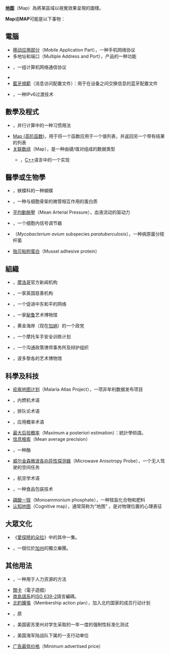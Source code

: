 {{NoteTA|G1=IT}}
{{For|維基百科上地圖相關的協助|Wikipedia:地图专题}}
'''[[地图|地图]]'''（Map）為將某區域以視覺效果呈現的圖樣。

'''Map'''或'''MAP'''可能是以下事物：

{{Wiktionary|map|MAP}}
{{TOC right}}
==電腦==
*[[移动应用部分|移动应用部分]]（Mobile Application Part），一种手机网络协议
*多地址和端口（Multiple Address and Port），{{tsl|en|CAI Networks||CAI Networks}}产品的一种功能
*{{tsl|en|Manufacturing Automation Protocol|制造自动化协议}}，一组计算机网络通信协议
*{{tsl|en|MAP (file format)|MAP (文件格式)}}
*[[藍牙規範|藍牙規範]]（消息访问配置文件）：用于在设备之间交换信息的蓝牙配置文件
*{{tsl|en|Mapping of Address and Port||Mapping of Address and Port}}，一种IPv6过渡技术

==數學及程式==
*{{link-en|映射 (并行模式)|Map (parallel pattern)}} ，并行计算中的一种习惯用法
*[[Map_(高阶函数)|Map (高阶函数)]]，用于将一个函数应用于一个值列表，并返回另一个带有结果的列表
*[[关联数组|关联数组]]（Map），是一种由键/值对组成的数据类型 
**{{tsl|en|Map (C++)||Map (C++)}}，[[C++|C++]]语言中的一个实现

==醫學或生物學==

*{{le|Map (蝴蝶)|Map (butterfly)}}，蛱蝶科的一种蝴蝶
*{{tsl|en|Microtubule-associated protein|微管组织蛋白}}，一种与细胞骨架的微管相互作用的蛋白质
*[[平均動脈壓|平均動脈壓]]（Mean Arterial Pressure），血液流动的驱动力
*{{tsl|en|Mitogen-activated protein|有丝分裂原活化蛋白}}，一个细胞内信号调节器

*{{tsl|en|Mycobacterium avium subspecies paratuberculosis|禽分枝杆菌亚种类结核}}（''Mycobacterium avium'' subspecies ''paratuberculosis''），一种病原菌分枝杆菌

*[[生物附着|贻贝粘附蛋白]]（Mussel adhesive protein）

==組織==
*{{tsl|en|Maghreb Arabe Press|马格里布阿拉伯新闻社}}，[[摩洛哥|摩洛哥]]官方新闻机构
*{{tsl|en|Medical Aid for Palestinians|巴勒斯坦人医疗援助}}，一家英国慈善机构
*{{tsl|en|Municipal Alliance for Peace|市政和平联盟}}，一个促进中东和平的网络
*{{tsl|en|Museo de Arte Precolombino (Peru)|秘鲁普雷科隆比诺博物馆}}，一家[[秘鲁|秘鲁]]艺术博物馆
*{{tsl|en|Muslim Association Party|穆斯林协会党}}，黄金海岸（现在[[加纳|加纳]]）的一个政党
*{{tsl|en|Motorcycle Awareness Program|摩托车意识计划}}，一个摩托车手安全训练计划
*{{tsl|en|Media Access Project|媒体访问项目}}，一个沟通政策律师事务所及辩护组织
*{{tsl|en|Museo de Arte de Ponce|蓬塞艺术博物馆}}，波多黎各的艺术博物馆

==科學及科技==
*[[疟疾地图计划|疟疾地图计划]]（Malaria Atlas Project），一项非牟利数据发布项目
*{{tsl|en|Manifold absolute pressure|进气歧管绝对压力}}，内燃机术语
*{{tsl|en|Markovian arrival processes|马尔可夫到达过程}}，排队论术语
*{{tsl|en|Markov additive process|马尔可夫可加过程}}，应用概率术语
*[[最大后验概率|最大后验概率]]（Maximum a posteriori estimation）：統計學術語。
*[[信息檢索|信息檢索]]（Mean average precision）
*{{tsl|en|Methionyl aminopeptidase|甲硫氨酰氨基肽酶}}，一种酶
*[[威尔金森微波各向异性探测器|威尔金森微波各向异性探测器]]（Microwave Anisotropy Probe），一个无人驾驶的空间任务
*{{tsl|en|Missed approach point|复飞点}}，航空学术语
*{{tsl|en|Modified atmosphere#Modified Atmosphere Packaging (MAP)|气调包装}}，一种食品包装技术

*[[磷酸二氢铵|磷酸一铵]]（Monoammonium phosphate），一种铵盐化合物和肥料
*[[认知地图|认知地图]]（Cognitive map），通常简称为“地图” ，是对物理位置的心理表征

==大眾文化==
*《[[愛探險的朵拉|愛探險的朵拉]]》中的其中一集。
*{{tsl|en|Map (band)||Map（樂團）}}，一個位於[[加州|加州]]的獨立樂團。

==其他用法==
*{{tsl|en|Managerial Assessment of Proficiency|熟练程度管理评估}}，一种用于人力资源的方法
*[[關卡_(電子遊戲)|關卡]]（電子遊戲）
* [[南島語系|南島語系]]的[[ISO_639-2|ISO 639-2]]語言編碼。
*[[北約擴張|北約擴張]]（Membership action plan），加入北约国家的成员行动计划
*{{tsl|en|Ministry of Aviation Industry|航空工业部}}，原{{tsl|en|Ministries of the Soviet Union#Ministries|苏联政府部门}}<!--abbreviated MAP in articles such as Lavochkin La-190 and Sukhoi T-4-->
*{{tsl|en|Missouri Assessment Program|密苏里评估程序}}，美国密苏里州对学生采取的一年一度的强制性标准化测试
*{{tsl|en|Mobile Assault Platoon|机动突击排}}，美国海军陆战队下属的一支行动单位

*[[建议售价|广告最低价格]]（Minimum advertised price）
{{disambig|cat=三字拉丁字母縮寫消歧義}}